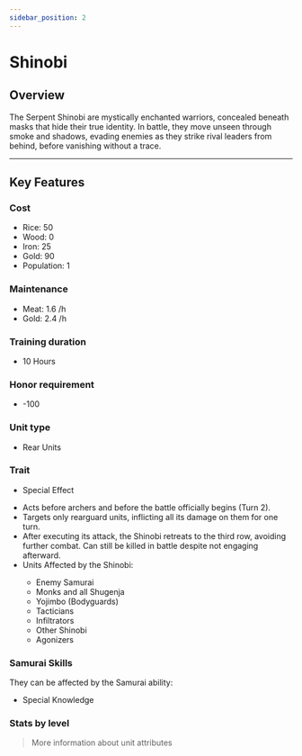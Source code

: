 ```yaml
---
sidebar_position: 2
---
```



# Shinobi

## Overview

The Serpent Shinobi are mystically enchanted warriors, concealed beneath masks that hide their true identity.
In battle, they move unseen through smoke and shadows, evading enemies as they strike rival leaders from behind, before vanishing without a trace.

---

## Key Features

### Cost
- Rice: 50  
- Wood: 0  
- Iron: 25  
- Gold: 90  
- Population: 1

### Maintenance
- Meat: 1.6 /h  
- Gold: 2.4 /h

### Training duration
- 10 Hours

### Honor requirement
- -100

### Unit type
- <Link to="../../#rear-units">Rear Units</Link>

### Trait
- Special Effect

<Admonition type="tip" title="Special Effect – Targeted Assassination">
  <ul>
    <li>Acts before archers and before the battle officially begins (Turn 2).</li>
    <li>Targets only rearguard units, inflicting all its damage on them for one turn.</li>
    <li>After executing its attack, the Shinobi retreats to the third row, avoiding further combat. Can still be killed in battle despite not engaging afterward.</li>
    <li>Units Affected by the Shinobi:</li>
    <ul>
      <li>Enemy Samurai</li>
      <li>Monks and all Shugenja</li>
      <li>Yojimbo (Bodyguards)</li>
      <li>Tacticians</li>
      <li>Infiltrators</li>
      <li>Other Shinobi</li>
      <li>Agonizers</li>
    </ul>
  </ul>
</Admonition>

### Samurai Skills  
They can be affected by the Samurai ability:  
- <Link to="../../../samurais/knowledge-skills#special-knowledge">Special Knowledge</Link>

### Stats by level

<UnitStatsTable unitName="Shinobi" />

> <Link to="../../#attributes">More information about unit attributes</Link>
